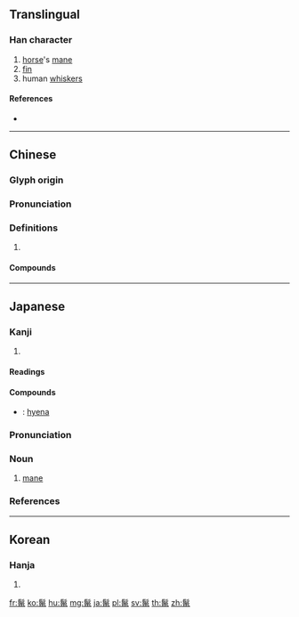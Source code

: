 {{character info/new}}
{{also|巤}}
==Translingual==

===Han character===
{{Han char|rn=190|rad=髟|as=15|sn=25|four=72716|canj=SHVVV|ids=⿱髟巤}}

# [[horse]]'s [[mane]]
# [[fin]]
# human [[whiskers]]

====References====
* {{Han ref|kx=1457.150|dkj=45613|dj=1988.350|hdz=74537.150|uh=9B23|ud=39715|bh=C663|bd=50787}}

----

==Chinese==
{{zh-forms}}

===Glyph origin===
{{Han etym}}

===Pronunciation===
{{zh-pron
|m=liè
|c=lip6
|mc=y
|oc=y
|cat=
}}

===Definitions===
{{zh-hanzi}}

# {{rfdef|zh}}

====Compounds====
{{zh-der|長鬣|馬鬣|馬鬣封|馬鬣松|鬣狗|鬣蜥}}

----

==Japanese==

===Kanji===
{{ja-kanji|grade=9|rs=髟15}}

# {{defn|lang=ja|sort=髟15}}

====Readings====
{{ja-readings|goon=[[りょう]] (ryō)|kanon=[[りょう]] (ryō)|kun=[[たてがみ]] (tategami)}}

====Compounds====
{{der-top|Compounds}}
* {{ja-r|鬣犬|たてがみ.いぬ}}: [[hyena]]
{{der-bottom}}

{{ja-kanjitab|たてがみ|yomi=k}}

===Pronunciation===
{{ja-pron|yomi=k|たてがみ|acc=0|acc_ref=DJR,NHK|acc2=2|acc2_ref=DJR,NHK}}

===Noun===
{{ja-noun|たてがみ}}

# [[mane]]

===References===
<references/>

----

==Korean==

===Hanja===
{{ko-hanja|hangeul=[[렵]]>[[엽]]|eumhun=|rv=ryeop>yeop|mr=ryŏp>yŏp|y=lyep>yep}}

# {{defn|lang=ko|sort=髟15}}

[[fr:鬣]]
[[ko:鬣]]
[[hu:鬣]]
[[mg:鬣]]
[[ja:鬣]]
[[pl:鬣]]
[[sv:鬣]]
[[th:鬣]]
[[zh:鬣]]